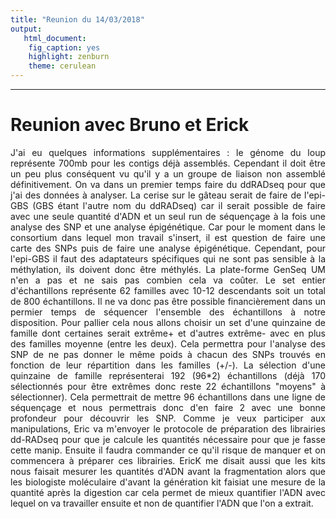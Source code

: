 ---
title: "Reunion du 14/03/2018"
output:
   html_document: 
    fig_caption: yes
    highlight: zenburn
    theme: cerulean
---

* * * * * 

# Reunion avec Bruno et Erick

<p style="text-align:justify";>J'ai eu quelques informations supplémentaires : le génome du loup représente 700mb pour les contigs déjà assemblés. Cependant il doit être un peu plus conséquent vu qu'il y a un groupe de liaison non assemblé définitivement. 
On va dans un premier temps faire du ddRADseq pour que j'ai des données à analyser. La cerise sur le gâteau serait de faire de l'epi-GBS (GBS étant l'autre nom  du ddRADseq) car il serait possible de faire avec une seule quantité d'ADN et un seul run de séquençage à la fois une analyse des SNP et une analyse épigénétique. Car pour le moment dans le consortium dans lequel  mon travail s'insert, il est question de faire une carte des SNPs puis de faire une analyse épigénétique. Cependant, pour l'epi-GBS il faut des adaptateurs spécifiques qui ne sont pas sensible à la méthylation, ils doivent donc être méthylés. La plate-forme GenSeq UM n'en a pas et ne sais pas combien cela va coûter. Le set entier d'échantillons représente 62 familles avec 10-12 descendants soit un total de 800 échantillons. Il ne va donc pas être possible financièrement dans un permier temps de séquencer l'ensemble des échantillons à notre disposition. Pour pallier cela nous allons choisir un set d'une quinzaine de famille dont certaines serait extrême+ et  d'autres extrême- avec en plus des familles moyenne (entre les deux). Cela permettra pour l'analyse des SNP de ne pas donner le même poids à chacun des SNPs trouvés en fonction de leur répartition dans les familles (+/-). La sélection d'une quinzaine de famille représenterai 192 (96*2) échantillons (déjà 170 sélectionnés pour être extrêmes donc reste 22 échantillons "moyens" à sélectionner). Cela permettrait de mettre 96 échantillons dans une ligne de séquençage et nous permettrais donc d'en faire 2 avec une bonne profondeur pour découvrir les SNP. 
Comme je veux participer aux manipulations, Eric va m'envoyer le protocole de préparation des librairies dd-RADseq pour que je calcule les quantités nécessaire pour que je fasse cette manip. Ensuite il faudra commander ce qu'il risque de manquer et on commencera à préparer ces librairies. 
EricK me disait aussi que les kits nous faisait mesurer les quantités d'ADN avant la fragmentation alors que les biologiste moléculaire d'avant la génération kit faisiat une mesure de la quantité après la digestion car cela permet de mieux quantifier l'ADN avec lequel on va travailler ensuite et non de quantifier l'ADN que l'on a extrait.</p>
